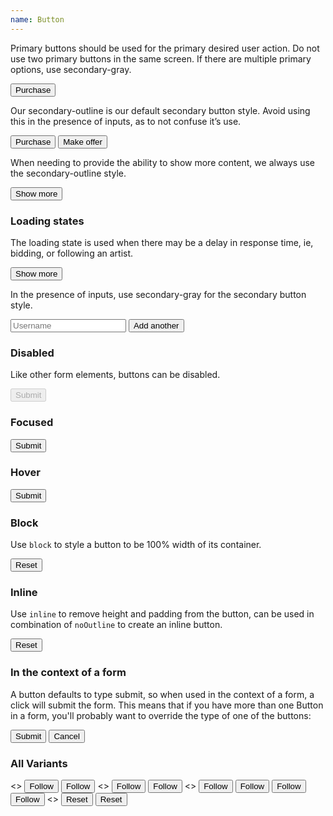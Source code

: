 ```yaml
---
name: Button
---
```


Primary buttons should be used for the primary desired user action. Do not use
two primary buttons in the same screen. If there are multiple primary options,
use secondary-gray.

<Playground>
  <Button>Purchase</Button>
</Playground>

Our secondary-outline is our default secondary button style. Avoid using this in
the presence of inputs, as to not confuse it’s use.

<Playground>
  <Flex>
    <Button mr={1}>Purchase</Button>
    <Button variant="secondaryOutline">
      Make offer
    </Button>
  </Flex>
</Playground>

When needing to provide the ability to show more content, we always use the
secondary-outline style.

<Box>
  <Button variant="secondaryOutline" width="33%">
    Show more
  </Button>
</Box>

### Loading states

The loading state is used when there may be a delay in response time, ie,
bidding, or following an artist.

<Playground>
	<Button loading>
		Show more
	</Button>
</Playground>

In the presence of inputs, use secondary-gray for the secondary button style.

<Playground>
	<Flex flexDirection="column" width="50%">
		<Input type='text' placeholder='Username' />
		<Button variant="secondaryGray" mt={1}>Add another</Button>
	</Flex>
</Playground>

### Disabled

Like other form elements, buttons can be disabled.

<Playground>
  <Button disabled>Submit</Button>
</Playground>

### Focused

<Playground>
  <Button focused>Submit</Button>
</Playground>

### Hover

<Playground>
  <Button hover>Submit</Button>
</Playground>

### Block

Use `block` to style a button to be 100% width of its container.

<Playground>
	<Button block width="100%" size="medium" m={0.5}>
		Reset
	</Button>
</Playground>

### Inline

Use `inline` to remove height and padding from the button, can be used in
combination of `noOutline` to create an inline button.

<Playground>
	<Button inline variant="noOutline" size="small" m={0.5}>
		Reset
	</Button>
</Playground>

### In the context of a form

A button defaults to type submit, so when used in the context of a form, a click
will submit the form. This means that if you have more than one Button in a form, you'll probably want
to override the type of one of the buttons:

<Playground>
  <form>
    <Button type="button" block>
      Submit
    </Button>
    <Button variant='secondaryGray' block>
      Cancel
    </Button>
  </form>
</Playground>


### All Variants

<Playground title="primaryBlack" showToggle={true}>
  <>
    <Button variant="primaryBlack" size="small" m={0.5}>
      Follow
    </Button>
    <Button variant="primaryBlack" size="medium" m={0.5}>
      Follow
    </Button>
  </>
</Playground>

<Playground title="secondaryGray" showToggle={true}>
  <>
    <Button variant="secondaryGray" size="small" m={0.5}>
      Follow
    </Button>
    <Button variant="secondaryGray" size="medium" m={0.5}>
      Follow
    </Button>
  </>
</Playground>

<Playground title="secondaryOutline" showToggle={true}>
  <>
    <Button variant="secondaryOutline" size="small" m={0.5}>
      Follow
    </Button>
    <Button variant="secondaryOutline" size="medium" m={0.5}>
      Follow
    </Button>
  </>
</Playground>

<Playground title="primaryWhite" showToggle={true}>
  <Box bg="black" p={1} m={0.5}>
    <Button variant="primaryWhite" size="small" m={0.5}>
      Follow
    </Button>
    <Button variant="primaryWhite" size="medium" m={0.5}>
      Follow
    </Button>
  </Box>
</Playground>

<Playground title="noOutline" showToggle={true}>
  <>
    <Button variant="noOutline" size="small" m={0.5}>
      Reset
    </Button>
    <Button variant="noOutline" size="medium" m={0.5}>
      Reset
    </Button>
  </>
</Playground>
